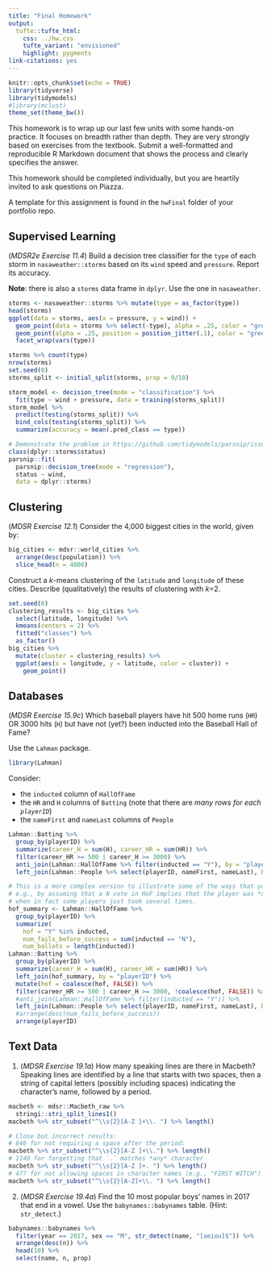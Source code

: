 ```yaml
---
title: "Final Homework"
output: 
  tufte::tufte_html:
    css: ../hw.css
    tufte_variant: "envisioned"
    highlight: pygments
link-citations: yes
---
```


```r
knitr::opts_chunk$set(echo = TRUE)
library(tidyverse)
library(tidymodels)
#library(mclust)
theme_set(theme_bw())
```

This homework is to wrap up our last few units with some hands-on practice.
It focuses on breadth rather than depth. They are very strongly based on exercises from the textbook.
Submit a well-formatted and reproducible R Markdown document that shows the process and clearly specifies the answer.

This homework should be completed individually, but you are heartily invited to ask questions on Piazza.

A template for this assignment is found in the `hwFinal` folder of your portfolio repo.

## Supervised Learning

(*MDSR2e Exercise 11.4*) Build a decision tree classifier for the `type` of each storm in `nasaweather::storms` based on its `wind` speed and `pressure`.
Report its accuracy.

**Note**: there is also a `storms` data frame in `dplyr`. Use the one in `nasaweather`.

```r
storms <- nasaweather::storms %>% mutate(type = as_factor(type))
head(storms)
ggplot(data = storms, aes(x = pressure, y = wind)) +
  geom_point(data = storms %>% select(-type), alpha = .25, color = "grey") +
  geom_point(alpha = .25, position = position_jitter(.1), color = "green") +
  facet_wrap(vars(type))
```

```r
storms %>% count(type)
nrow(storms)
set.seed(0)
storms_split <- initial_split(storms, prop = 9/10)

storm_model <- decision_tree(mode = "classification") %>% 
  fit(type ~ wind + pressure, data = training(storms_split))
storm_model %>%
  predict(testing(storms_split)) %>% 
  bind_cols(testing(storms_split)) %>% 
  summarize(accuracy = mean(.pred_class == type))
```

```r
# Demonstrate the problem in https://github.com/tidymodels/parsnip/issues/621
class(dplyr::storms$status)
parsnip::fit(
  parsnip::decision_tree(mode = "regression"),
  status ~ wind,
  data = dplyr::storms)
```


## Clustering

(*MDSR Exercise 12.1*) Consider the 4,000 biggest cities in the world, given by:

```r
big_cities <- mdsr::world_cities %>% 
  arrange(desc(population)) %>% 
  slice_head(n = 4000)
```

Construct a *k*-means clustering of the `latitude` and `longitude` of these cities.
Describe (qualitatively) the results of clustering with *k*=2.

```r
set.seed(0)
clustering_results <- big_cities %>% 
  select(latitude, longitude) %>% 
  kmeans(centers = 2) %>% 
  fitted("classes") %>% 
  as_factor()
big_cities %>% 
  mutate(cluster = clustering_results) %>% 
  ggplot(aes(x = longitude, y = latitude, color = cluster)) +
    geom_point()
```


## Databases

(*MDSR Exercise 15.9c*) Which baseball players have hit 500 home runs (`HR`) OR 3000 hits (`H`) but have not (yet?) been inducted into the Baseball Hall of Fame?

Use the `Lahman` package.

```r
library(Lahman)
```

Consider:

- the `inducted` column of `HallOfFame` 
- the `HR` and `H` columns of `Batting` (note that there are *many rows for each `playerID`*)
- the `nameFirst` and `nameLast` columns of `People`

```r
Lahman::Batting %>% 
  group_by(playerID) %>% 
  summarize(career_H = sum(H), career_HR = sum(HR)) %>% 
  filter(career_HR >= 500 | career_H >= 3000) %>% 
  anti_join(Lahman::HallOfFame %>% filter(inducted == "Y"), by = "playerID") %>% 
  left_join(Lahman::People %>% select(playerID, nameFirst, nameLast), by = "playerID")
```

```r
# This is a more complex version to illustrate some of the ways that you can get it wrong,
# e.g., by assuming that a N vote in HoF implies that the player was *never* inducted,
# when in fact some players just took several times.
hof_summary <- Lahman::HallOfFame %>%
  group_by(playerID) %>%
  summarize(
    hof = "Y" %in% inducted,
    num_fails_before_success = sum(inducted == "N"),
    num_ballots = length(inducted))
Lahman::Batting %>% 
  group_by(playerID) %>% 
  summarize(career_H = sum(H), career_HR = sum(HR)) %>% 
  left_join(hof_summary, by = "playerID") %>% 
  mutate(hof = coalesce(hof, FALSE)) %>% 
  filter(career_HR >= 500 | career_H >= 3000, !coalesce(hof, FALSE)) %>% #coalesce(num_fails_before_success, 9999) > 0) %>% 
  #anti_join(Lahman::HallOfFame %>% filter(inducted == "Y")) %>% 
  left_join(Lahman::People %>% select(playerID, nameFirst, nameLast), by = "playerID") %>% 
  #arrange(desc(num_fails_before_success))
  arrange(playerID)
```

## Text Data

1. (*MDSR Exercise  19.1a*) How many speaking lines are there in Macbeth? Speaking lines are identified by a line that starts with two spaces, then a string of capital letters (possibly including spaces) indicating the character's name, followed by a period.

```r
macbeth <- mdsr::Macbeth_raw %>% 
  stringi::stri_split_lines1()
macbeth %>% str_subset("^\\s{2}[A-Z ]+\\. ") %>% length()

# Close but incorrect results:
# 646 for not requiring a space after the period:
macbeth %>% str_subset("^\\s{2}[A-Z ]+\\.") %>% length()
# 1140 for forgetting that `.` matches *any* character
macbeth %>% str_subset("^\\s{2}[A-Z ]+. ") %>% length()
# 477 for not allowing spaces in character names (e.g., "FIRST WITCH")
macbeth %>% str_subset("^\\s{2}[A-Z]+\\. ") %>% length()
```


2. (*MDSR Exercise 19.4a*) Find the 10 most popular boys' names in 2017 that end in a vowel. Use the `babynames::babynames` table. (Hint: `str_detect`.)

```r
babynames::babynames %>% 
  filter(year == 2017, sex == "M", str_detect(name, "[aeiou]$")) %>% 
  arrange(desc(n)) %>% 
  head(10) %>% 
  select(name, n, prop)
```

